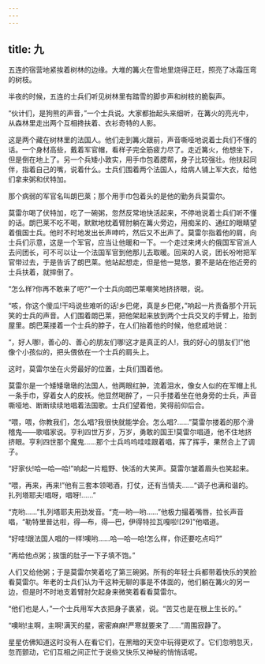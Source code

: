 ```yaml
---
---
---
```

title: 九
---




五连的宿营地紧挨着树林的边缘。大堆的篝火在雪地里烧得正旺，照亮了冰霜压弯的树枝。

半夜的时候，五连的士兵们听见树林里有踏雪的脚步声和树枝的脆裂声。

“伙计们，是狗熊的声音，”一个士兵说。大家都抬起头来细听，在篝火的亮光中，从森林里走出两个互相搀扶着、衣衫奇特的人影。

这是两个藏在树林里的法国人。他们走到篝火跟前，声音嘶哑地说着士兵们不懂的话。一个身材高些，戴着军官帽，看样子完全筋疲力尽了。走近篝火，他想坐下，但是倒在地上了。另一个兵矮小敦实，用手巾包着腮帮，身子比较强壮。他扶起同伴，指着自己的嘴，说着什么。士兵们围着两个法国人，给病人铺上军大衣，给他们拿来粥和伏特加。

那个病弱的军官名叫朗巴莱；那个用手巾包着头的是他的勤务兵莫雷尔。

莫雷尔喝了伏特加，吃了一碗粥，忽然反常地快活起来，不停地说着士兵们听不懂的话。朗巴莱不吃不喝，默默地枕着臂肘躺在篝火旁边，用痴呆的、通红的眼睛望着俄国士兵。他时不时地发出长声呻吟，然后又不出声了。莫雷尔指着他的肩，向士兵们示意，这是一个军官，应当让他暖和一下。一个走过来烤火的俄国军官派人去问团长，可不可以让一个法国军官到他那儿去取暖。回来的人说，团长吩咐把军官带过去，于是告诉了朗巴莱。他站起想走，但是他一晃悠，要不是站在他近旁的士兵扶着，就摔倒了。

“怎么样?你再不敢来了吧?”一个士兵向朗巴莱嘲笑地挤挤眼，说。

“咳，你这个傻瓜!干吗说些难听的话!乡巴佬，真是乡巴佬，”响起一片责备那个开玩笑的士兵的声音。人们围着朗巴莱，把他架起来放到两个士兵交叉的手臂上，抬到屋里。朗巴莱搂着一个士兵的脖子，在人们抬着他的时候，他悲戚地说：

“，好人哪!，善心的、善心的朋友们哪!这才是真正的人!，我的好心的朋友们!”他像个小孩似的，把头偎依在一个士兵的肩头上。

这时，莫雷尔坐在火旁最好的位置，士兵们围着他。

莫雷尔是一个矮矮墩墩的法国人，他两眼红肿，流着泪水，像女人似的在军帽上扎一条手巾，穿着女人的皮袄。他显然喝醉了，一只手搂着坐在他身旁的士兵，声音嘶哑地、断断续续地唱着法国歌。士兵们望着他，笑得前仰后合。

“喂，喂，你教我们，怎么唱?我很快就能学会。怎么唱?……”莫雷尔搂着的那个滑稽鬼——歌唱家说。亨利四世万岁，万岁，勇敢的国王!莫雷尔唱道，他不住地挤挤眼。亨利四世那个魔鬼……那个士兵呜呜哇哇跟着唱，挥了挥手，果然合上了调子。

“好家伙!哈—哈—哈!”响起一片粗野、快活的大笑声。莫雷尔皱着眉头也笑起来。

“喂，再来，再来!”他有三套本领喝酒，打仗，还有当情夫……“调子也满和谐的。扎列塔耶夫!唱呀，唱呀!……”

“克哟……”扎列塔耶夫用劲发音。“克—哟—哟……”他极力撮着嘴唇，拉长声音唱，“勒特里普达啦，得—布，得—巴，伊得特拉瓦嘎啦![29]”他唱道。

“好哇!跟法国人唱的一样!噢哟……哈—哈—哈!怎么样，你还要吃点吗?”

“再给他点粥；挨饿的肚子一下子填不饱。”

人们又给他粥；于是莫雷尔笑着吃了第三碗粥。所有的年轻士兵都带着快乐的笑脸看莫雷尔。年老的士兵们认为干这种无聊的事是不体面的，他们躺在篝火的另一边，但是时不时地支着臂肘欠起身来微笑着看看莫雷尔。

“他们也是人，”一个士兵用军大衣把身子裹紧，说。“苦艾也是在根上生长的。”

“噢哟!主啊，主啊!满天的星，密密麻麻!严寒就要来了……”周围寂静了。

星星仿佛知道这时没有人在看它们，在黑暗的天空中玩得更欢了。它们忽明忽灭，忽而颤动，它们互相之间正忙于说些又快乐又神秘的悄悄话呢。